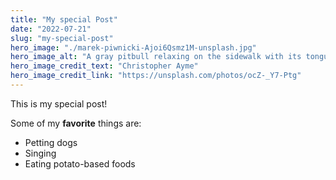 ```yaml
---
title: "My special Post"
date: "2022-07-21"
slug: "my-special-post"
hero_image: "./marek-piwnicki-Ajoi6Qsmz1M-unsplash.jpg"
hero_image_alt: "A gray pitbull relaxing on the sidewalk with its tongue hanging out"
hero_image_credit_text: "Christopher Ayme"
hero_image_credit_link: "https://unsplash.com/photos/ocZ-_Y7-Ptg"
---
```


This is my special post!

Some of my **favorite** things are:

* Petting dogs
* Singing
* Eating potato-based foods
